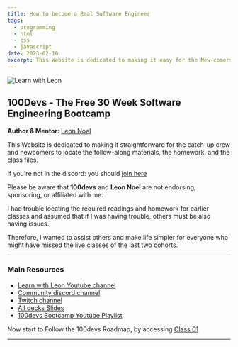 ```yaml
---
title: How to become a Real Software Engineer
tags:
  - programming
  - html
  - css
  - javascript
date: 2023-02-10
excerpt: This Website is dedicated to making it easy for the New-comers & Catch-up-Crew to find the follow-along materials, the homework, and the class files.
---
```


![Learn with Leon](https://cdn.hashnode.com/res/hashnode/image/upload/v1670953726498/srISn-PoF.png?auto=compress)

## 100Devs - The Free 30 Week Software Engineering Bootcamp

**Author & Mentor:** [Leon Noel](https://leonnoel.com/100devs/)

This Website is dedicated to making it straightforward for the catch-up crew and newcomers to locate the follow-along materials, the homework, and the class files.

If you're not in the discord: you should [join here](https://discord.com/invite/zNxhjnmDPy)

Please be aware that **100devs** and **Leon Noel** are not endorsing, sponsoring, or affiliated with me.

I had trouble locating the required readings and homework for earlier classes and assumed that if I was having trouble, others must be also having issues.

Therefore, I wanted to assist others and make life simpler for everyone who might have missed the live classes of the last two cohorts.

---

### Main Resources

- [Learn with Leon Youtube channel ](https://www.youtube.com/@learnwithleon)
- [Community discord channel](https://leonnoel.com/discord)
- [Twitch channel ](https://leonnoel.com/twitch)
- [All decks Slides](https://slides.com/leonnoel/)
- [100devs Bootcamp Youtube Playlist](https://www.youtube.com/playlist?list=PLBf-QcbaigsKwq3k2YEBQS17xUwfOA3O3)

Now start to Follow the 100devs Roadmap, by accessing [Class 01](http://localhost:3000/blog/hundreddevs01)

---
